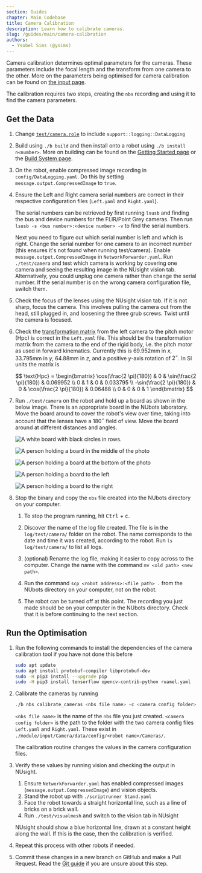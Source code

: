 ```yaml
---
section: Guides
chapter: Main Codebase
title: Camera Calibration
description: Learn how to calibrate cameras.
slug: /guides/main/camera-calibration
authors:
  - Ysobel Sims (@ysims)
---
```


Camera calibration determines optimal parameters for the cameras. These parameters include the focal length and the transform from one camera to the other. More on the parameters being optimised for camera calibration can be found on [the input page](/system/subsystems/input#cameras).

The calibration requires two steps, creating the `nbs` recording and using it to find the camera parameters.

## Get the Data

1.  Change [`test/camera.role`](https://github.com/NUbots/NUbots/blob/main/roles/test/camera.role) to include `support::logging::DataLogging`

2.  Build using `./b build` and then install onto a robot using `./b install n<number>`. More on building can be found on the [Getting Started page](/guides/main/getting-started) or the [Build System page](/system/foundations/build-system).

3.  On the robot, enable compressed image recording in `config/DataLogging.yaml`. Do this by setting `message.output.CompressedImage` to `true`.

4.  Ensure the Left and Right camera serial numbers are correct in their respective configuration files (`Left.yaml` and `Right.yaml`).

    The serial numbers can be retrieved by first running `lsusb` and finding the bus and device numbers for the FLIR/Point Grey cameras. Then run `lsusb -s <bus number>:<device number> -v` to find the serial numbers.

    Next you need to figure out which serial number is left and which is right. Change the serial number for one camera to an incorrect number (this ensures it's not found when running test/camera). Enable `message.output.CompressedImage` in `NetworkForwarder.yaml`. Run `./test/camera` and test which camera is working by covering one camera and seeing the resulting image in the NUsight vision tab. Alternatively, you could unplug one camera rather than change the serial number. If the serial number is on the wrong camera configuration file, switch them.

5.  Check the focus of the lenses using the NUsight vision tab. If it is not sharp, focus the camera. This involves pulling the camera out from the head, still plugged in, and loosening the three grub screws. Twist until the camera is focused.

6.  Check the [transformation matrix](/system/foundations/mathematics#homogeneous-transformations) from the left camera to the pitch motor (Hpc) is correct in the `Left.yaml` file. This should be the transformation matrix from the camera to the end of the rigid body, i.e. the pitch motor as used in forward kinematics. Currently this is 69.952mm in $x$, 33.795mm in $y$, 64.88mm in $z$, and a positive $y$-axis rotation of $2^\circ$. In SI units the matrix is

    $$
    \text{Hpc} = \begin{bmatrix}
    \cos(\frac{2 \pi}{180}) & 0 & \sin(\frac{2 \pi}{180}) & 0.069952 \\
    0 & 1 & 0 & 0.033795 \\
    -\sin(\frac{2 \pi}{180}) & 0 & \cos(\frac{2 \pi}{180}) & 0.06488 \\
    0 & 0 & 0 & 1 \end{bmatrix}
    $$

7.  Run `./test/camera` on the robot and hold up a board as shown in the below image. There is an appropriate board in the NUbots laboratory. Move the board around to cover the robot's view over time, taking into account that the lenses have a $180^{\circ}$ field of view. Move the board around at different distances and angles.

    ![A white board with black circles in rows.](./images/calibration/asymmetric-circle-grid.svg 'Asymmetric circles grid used for calibration.')

    <Grid columns='1fr 1fr' caption="Photos from the robot's cameras of a person moving around a board for camera calibration.">

    ![A person holding a board in the middle of the photo](./images/calibration/board-middle.jpg)

    ![A person holding a board at the bottom of the photo](./images/calibration/board-below.jpg)

    ![A person holding a board to the left](./images/calibration/board-left.jpg)

    ![A person holding a board to the right](./images/calibration/board-right.jpg)

    </Grid>

8.  Stop the binary and copy the `nbs` file created into the NUbots directory on your computer.

    1. To stop the program running, hit <kbd>Ctrl</kbd> + <kbd>c</kbd>.

    2. Discover the name of the log file created. The file is in the `log/test/camera/` folder on the robot. The name corresponds to the date and time it was created, according to the robot. Run `ls log/test/camera/` to list all logs.

    3. (optional) Rename the log file, making it easier to copy across to the computer. Change the name with the command `mv <old path> <new path>`.

    4. Run the command `scp <robot address>:<file path> .` from the NUbots directory on your computer, not on the robot.

    5. The robot can be turned off at this point. The recording you just made should be on your computer in the NUbots directory. Check that it is before continuing to the next section.

## Run the Optimisation

1.  Run the following commands to install the dependencies of the camera calibration tool if you have not done this before

    ```bash
    sudo apt update
    sudo apt install protobuf-compiler libprotobuf-dev
    sudo -H pip3 install --upgrade pip
    sudo -H pip3 install tensorflow opencv-contrib-python ruamel.yaml
    ```

2.  Calibrate the cameras by running

    ```bash
    ./b nbs calibrate_cameras <nbs file name> -c <camera config folder>
    ```

    `<nbs file name>` is the name of the `nbs` file you just created. `<camera config folder>` is the path to the folder with the two camera config files `Left.yaml` and `Right.yaml`. These exist in `./module/input/Camera/data/config/<robot name>/Cameras/`.

    The calibration routine changes the values in the camera configuration files.

3.  Verify these values by running vision and checking the output in NUsight.

    1. Ensure `NetworkForwarder.yaml` has enabled compressed images (`message.output.CompressedImage`) and vision objects.
    2. Stand the robot up with `./scriptrunner Stand.yaml`
    3. Face the robot towards a straight horizontal line, such as a line of bricks on a brick wall.
    4. Run `./test/visualmesh` and switch to the vision tab in NUsight

    NUsight should show a blue horizontal line, drawn at a constant height along the wall. If this is the case, then the calibration is verified.

4.  Repeat this process with other robots if needed.

5.  Commit these changes in a new branch on GitHub and make a Pull Request. Read the [Git guide](/guides/general/git) if you are unsure about this step.
